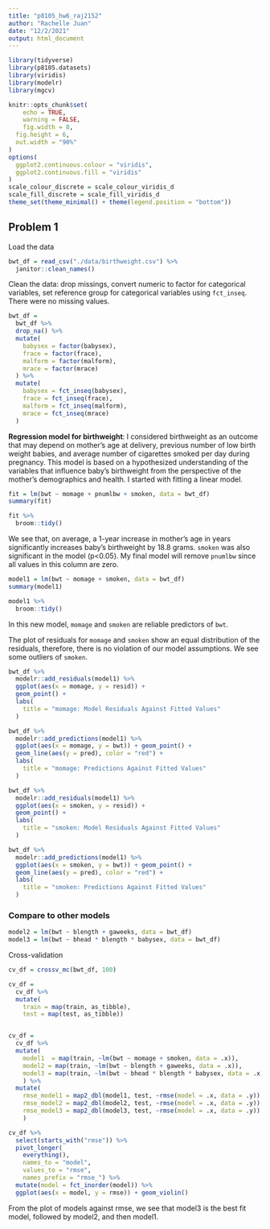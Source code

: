 ```yaml
---
title: "p8105_hw6_raj2152"
author: "Rachelle Juan"
date: "12/2/2021"
output: html_document
---
```


```r
library(tidyverse)
library(p8105.datasets)
library(viridis)
library(modelr)
library(mgcv)

knitr::opts_chunk$set(
	echo = TRUE,
	warning = FALSE,
	fig.width = 8, 
  fig.height = 6,
  out.width = "90%"
)
options(
  ggplot2.continuous.colour = "viridis",
  ggplot2.continuous.fill = "viridis"
)
scale_colour_discrete = scale_colour_viridis_d
scale_fill_discrete = scale_fill_viridis_d
theme_set(theme_minimal() + theme(legend.position = "bottom"))
```

## Problem 1

Load the data
```r
bwt_df = read_csv("./data/birthweight.csv") %>% 
  janitor::clean_names()
```

Clean the data: drop missings, convert numeric to factor for categorical variables, set reference group for categorical variables using `fct_inseq`. There were no missing values.
```r
bwt_df = 
  bwt_df %>% 
  drop_na() %>% 
  mutate(
    babysex = factor(babysex),
    frace = factor(frace),
    malform = factor(malform),
    mrace = factor(mrace)
  ) %>% 
  mutate(
    babysex = fct_inseq(babysex),
    frace = fct_inseq(frace),
    malform = fct_inseq(malform),
    mrace = fct_inseq(mrace)
  )
```


**Regression model for birthweight**: I considered birthweight as an outcome that may depend on mother's age at delivery, previous number of low birth weight babies, and average number of cigarettes smoked per day during pregnancy. This model is based on a hypothesized understanding of the variables that influence baby's birthweight from the perspective of the mother's demographics and health. I started with fitting a linear model.

```r
fit = lm(bwt ~ momage + pnumlbw + smoken, data = bwt_df)
summary(fit)

fit %>% 
  broom::tidy()
```
We see that, on average, a 1-year increase in mother's age in years significantly increases baby's birthweight by 18.8 grams. `smoken` was also significant in the model (p<0.05). My final model will remove `pnumlbw` since all values in this column are zero.

```r
model1 = lm(bwt ~ momage + smoken, data = bwt_df)
summary(model1)

model1 %>% 
  broom::tidy()
```
In this new model, `momage` and `smoken` are reliable predictors of `bwt`.

The plot of residuals for `momage` and `smoken` show an equal distribution of the residuals, therefore, there is no violation of our model assumptions. We see some outliers of `smoken`. 
```r
bwt_df %>% 
  modelr::add_residuals(model1) %>% 
  ggplot(aes(x = momage, y = resid)) +
  geom_point() +
  labs(
    title = "momage: Model Residuals Against Fitted Values"
  )

bwt_df %>% 
  modelr::add_predictions(model1) %>% 
  ggplot(aes(x = momage, y = bwt)) + geom_point() + 
  geom_line(aes(y = pred), color = "red") +
  labs(
    title = "momage: Predictions Against Fitted Values"
  )

bwt_df %>% 
  modelr::add_residuals(model1) %>% 
  ggplot(aes(x = smoken, y = resid)) +
  geom_point() +
  labs(
    title = "smoken: Model Residuals Against Fitted Values"
  )

bwt_df %>% 
  modelr::add_predictions(model1) %>% 
  ggplot(aes(x = smoken, y = bwt)) + geom_point() + 
  geom_line(aes(y = pred), color = "red") +
  labs(
    title = "smoken: Predictions Against Fitted Values"
  )
```

### Compare to other models
```r
model2 = lm(bwt ~ blength + gaweeks, data = bwt_df)
model3 = lm(bwt ~ bhead * blength * babysex, data = bwt_df)
```

Cross-validation
```r
cv_df = crossv_mc(bwt_df, 100)

cv_df =
  cv_df %>% 
  mutate(
    train = map(train, as_tibble),
    test = map(test, as_tibble))


cv_df = 
  cv_df %>% 
  mutate(
    model1  = map(train, ~lm(bwt ~ momage + smoken, data = .x)),
    model2 = map(train, ~lm(bwt ~ blength + gaweeks, data = .x)),
    model3 = map(train, ~lm(bwt ~ bhead * blength * babysex, data = .x))
    ) %>% 
  mutate(
    rmse_model1 = map2_dbl(model1, test, ~rmse(model = .x, data = .y)),
    rmse_model2 = map2_dbl(model2, test, ~rmse(model = .x, data = .y)),
    rmse_model3 = map2_dbl(model3, test, ~rmse(model = .x, data = .y))
    )
```

```r
cv_df %>% 
  select(starts_with("rmse")) %>% 
  pivot_longer(
    everything(),
    names_to = "model", 
    values_to = "rmse",
    names_prefix = "rmse_") %>% 
  mutate(model = fct_inorder(model)) %>% 
  ggplot(aes(x = model, y = rmse)) + geom_violin()
```
From the plot of models against rmse, we see that model3 is the best fit model, followed by model2, and then model1. 


